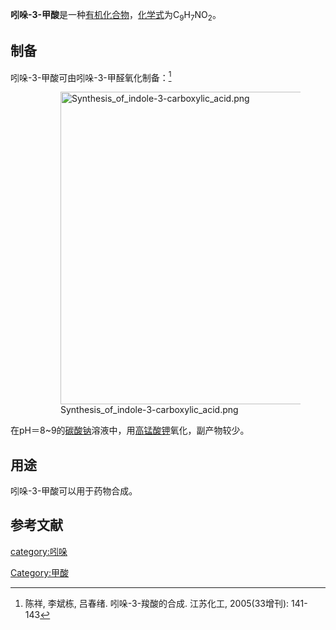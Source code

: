 {{chembox
| verifiedrevid = 
|   Name = 吲哚-3-甲酸
|   ImageFile = Structural formula of indole-3-carboxylic acid.svg
|   ImageName = 
|   OtherNames = 3-吲哚甲酸<BR>3-吲哚羧酸
|   IUPACName = 
| Section1 = {{Chembox Identifiers
|   ChemSpiderID_Ref = {{chemspidercite|correct|chemspider}}
| ChemSpiderID = 
| PubChem = 
| InChI =
| InChIKey =
| SMILES = C1=CC=C2C(=C1)C(=CN2)C(=O)O
| StdInChI_Ref = {{stdinchicite|correct|chemspider}}
| StdInChI =
| StdInChIKey_Ref = {{stdinchicite|correct|chemspider}}
| StdInChIKey = 
| CASNo = 771-50-6
| CASNo_Ref = {{cascite|correct|CAS}}
  }}
| Section2 = {{Chembox Properties
|   Formula = C<sub>9</sub>H<sub>7</sub>NO<sub>2</sub>
|   MolarMass = 161.16
|   Appearance = 
|   Density = 
|   MeltingPt = 232-234℃（分解）<ref>[http://www.chemicalbook.com/ProductChemicalPropertiesCB4416867.htm 3-吲哚甲酸]. Chemical Book. [2016-8-12]</ref>
|   Solubility = 
|   BoilingPt = 
|   Solvent =
|   SolubleOther = 
  }}
| Section7 = {{Chembox Hazards
|  EUHazardSymbol =
|  RPhrases =
|  SPhrases =
|  FlashPt = 
|  pKa = 
|  pKb = 
|  EUClass =
|  EUIndex = 
|  MainHazards = 
|  NFPA-H = 
|  NFPA-F = 
|  NFPA-R = 
|  NFPA-O = 
|  RSPhrases = 
|  Autoignition = 
|  ExploLimits = 
|  PEL = 
  }}
| Section8 = {{Chembox Related
|   Function = 
|   OtherFunctn = 
|   OtherAnions = 
|   OtherCations = 
|   OtherCpds = [[吲哚-3-乙酸|吲哚-3-乙酸]]
  }}
}}
'''吲哚-3-甲酸'''是一种[[有机化合物|有机化合物]]，[[化学式|化学式]]为C<sub>9</sub>H<sub>7</sub>NO<sub>2</sub>。

==制备==
吲哚-3-甲酸可由吲哚-3-甲醛氧化制备：<ref>陈祥, 李斌栋, 吕春绪. 吲哚-3-羧酸的合成. 江苏化工, 2005(33增刊): 141-143</ref>
: [[File:Synthesis_of_indole-3-carboxylic_acid.png|500px]]
在pH＝8~9的[[碳酸钠|碳酸钠]]溶液中，用[[高锰酸钾|高锰酸钾]]氧化，副产物较少。

==用途==
吲哚-3-甲酸可以用于药物合成。

==参考文献==
{{reflist}}

[[category:吲哚|category:吲哚]]
[[Category:甲酸|Category:甲酸]]